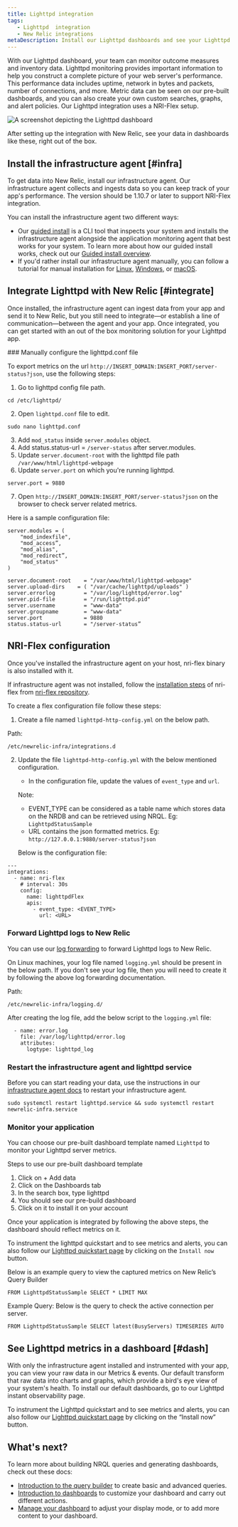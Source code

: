 ```yaml
---
title: Lighttpd integration
tags:
   - Lighttpd  integration
   - New Relic integrations
metaDescription: Install our Lighttpd dashboards and see your Lighttpd  data in New Relic.
---
```



With our Lighttpd dashboard, your team can monitor outcome measures and inventory data.   Lighttpd monitoring provides important information to help you construct a complete picture of your web server's performance. This performance data includes uptime, network in bytes and packets, number of connections, and more. Metric data can be seen on our pre-built dashboards, and you can also create your own custom searches, graphs, and alert policies. Our Lighttpd integration uses a NRI-Flex setup.

<img
  title="Lighttpd dashboard"
  alt="A screenshot depicting the Lighttpd dashboard"
  src={infrastructureLighttptdDashboard}
/>

<figcaption>
After setting up the integration with New Relic, see your data in dashboards like these, right out of the box.
</figcaption>

## Install the infrastructure agent [#infra]

To get data into New Relic, install our infrastructure agent. Our infrastructure agent collects and ingests data so you can keep track of your app's performance. The version should be 1.10.7 or later to support NRI-Flex integration.

You can install the infrastructure agent two different ways:

* Our [guided install](https://one.newrelic.com/nr1-core?state=4f81feab-35f7-e97e-9903-52510f8542bd) is a CLI tool that inspects your system and installs the infrastructure agent alongside the application monitoring agent that best works for your system. To learn more about how our guided install works, check out our [Guided install overview](/docs/infrastructure/host-integrations/installation/new-relic-guided-install-overview).
* If you'd rather install our infrastructure agent manually, you can follow a tutorial for manual installation for [Linux](/docs/infrastructure/install-infrastructure-agent/linux-installation/install-infrastructure-monitoring-agent-linux), [Windows](/docs/infrastructure/install-infrastructure-agent/windows-installation/install-infrastructure-monitoring-agent-windows/), or [macOS](/docs/infrastructure/install-infrastructure-agent/macos-installation/install-infrastructure-monitoring-agent-macos/).

## Integrate Lighttpd with New Relic [#integrate]

Once installed, the infrastructure agent can ingest data from your app and send it to New Relic, but you still need to integrate&mdash;or establish a line of communication&mdash;between the agent and your app. Once integrated, you can get started with an out of the box monitoring solution for your Lighttpd app.

<Steps>
<Step>
### Manually configure the lighttpd.conf file

To export metrics on the url `http://INSERT_DOMAIN:INSERT_PORT/server-status?json`, use the following steps:

1. Go to lighttpd config file path.
```
cd /etc/lighttpd/
```
2. Open `lighttpd.conf` file to edit.
```
sudo nano lighttpd.conf
```

3. Add `mod_status` inside `server.modules` object.
4. Add status.status-url = `/server-status` after server.modules.
5. Update `server.document-root` with the lighttpd file path `/var/www/html/lighttpd-webpage`
6. Update `server.port` on which you're running lighttpd. 
```
server.port = 9880
 ```
7. Open `http://INSERT_DOMAIN:INSERT_PORT/server-status?json` on the browser to check server related metrics.

Here is a sample configuration file:

```
server.modules = (
    "mod_indexfile",
    "mod_access”,
    "mod_alias",
    "mod_redirect”,
    "mod_status"
)

server.document-root	= "/var/www/html/lighttpd-webpage"
server.upload-dirs	  = ( "/var/cache/lighttpd/uploads" )
server.errorlog		    = "/var/log/lighttpd/error.log"
server.pid-file		    = "/run/lighttpd.pid"
server.username		    = "www-data"
server.groupname	    = "www-data"
server.port		        = 9880
status.status-url	    = "/server-status”
```
</Step>


<Step>

## NRI-Flex configuration

Once you've installed the infrastructure agent on your host, nri-flex binary is also installed with it.
  
If infrastructure agent was not installed, follow the [installation steps](https://github.com/newrelic/nri-flex/blob/master/docs/basic-tutorial.md) of nri-flex from [nri-flex repository](https://github.com/newrelic/nri-flex).

To create a flex configuration file follow these steps:

1. Create a file named `lighttpd-http-config.yml` on the below path.

  Path:
  ```
  /etc/newrelic-infra/integrations.d
  ```

2. Update the file `lighttpd-http-config.yml` with the below mentioned configuration.
    * In the configuration file, update the values of `event_type` and `url`.
  
    Note:
    * EVENT_TYPE can be considered as a table name which stores data on the NRDB and can be retrieved using NRQL.
      Eg: `LighttpdStatusSample`
    * URL contains the json formatted metrics.
      Eg: `http://127.0.0.1:9880/server-status?json`
  

    Below is the configuration file:

```
---
integrations:
  - name: nri-flex
    # interval: 30s
    config:
      name: lighttpdFlex
      apis:
        - event_type: <EVENT_TYPE>
          url: <URL>

```

</Step>

<Step>

### Forward Lighttpd logs to New Relic

You can use our [log forwarding](https://docs.newrelic.com/docs/logs/forward-logs/forward-your-logs-using-infrastructure-agent/) to forward Lighttpd logs to New Relic.

On Linux machines, your log file named `logging.yml` should be present in the below path. If you don't see your log file, then you will need to create it by following the above log forwarding documentation.

Path:
```
/etc/newrelic-infra/logging.d/
```

After creating the log file, add the below script to the `logging.yml` file:
```
  - name: error.log
    file: /var/log/lighttpd/error.log
    attributes:
      logtype: lighttpd_log
```
</Step>

<Step>

### Restart the infrastructure agent and lighttpd service

Before you can start reading your data, use the instructions in our [infrastructure agent docs](https://docs.newrelic.com/docs/infrastructure/install-infrastructure-agent/manage-your-agent/start-stop-restart-infrastructure-agent/) to restart your infrastructure agent.

```
sudo systemctl restart lighttpd.service && sudo systemctl restart newrelic-infra.service
```
</Step>

<Step>

###  Monitor your application

You can choose our pre-built dashboard template named `Lighttpd` to monitor your Lighttpd server metrics.

Steps to use our pre-built dashboard template
1.  Click on + Add data
2.  Click on the Dashboards tab
3.  In the search box, type lighttpd
4.  You should see our pre-build dashboard
5.  Click on it to install it on your account

Once your application is integrated by following the above steps, the dashboard should reflect metrics on it.  

To instrument the lighttpd quickstart and to see metrics and alerts, you can also follow our [Lighttpd quickstart page](https://newrelic.com/instant-observability/lighttpd) by clicking on the `Install now` button.

Below is an example query to view the captured metrics on New Relic’s Query Builder
```
FROM LighttpdStatusSample SELECT * LIMIT MAX
```

Example Query:
Below is the query to check the active connection per server.
```
FROM LighttpdStatusSample SELECT latest(BusyServers) TIMESERIES AUTO
```
</Step>

</Steps>

## See Lighttpd metrics in a dashboard [#dash]

With only the infrastructure agent installed and instrumented with your app, you can view your raw data in our Metrics & events. Our default <InlinePopover type="dashboards" /> transform that raw data into charts and graphs, which provide a bird's eye view of your system's health. To install our default dashboards, go to our Lighttpd instant observability page.

To instrument the Lighttpd quickstart and to see metrics and alerts, you can also follow our [Lighttpd quickstart page](https://newrelic.com/instant-observability/lighttpd) by clicking on the “Install now” button.

## What's next?

To learn more about building NRQL queries and generating dashboards, check out these docs:

* [Introduction to the query builder](/docs/query-your-data/explore-query-data/query-builder/introduction-query-builder) to create basic and advanced queries.
* [Introduction to dashboards](/docs/query-your-data/explore-query-data/dashboards/introduction-dashboards) to customize your dashboard and carry out different actions.
* [Manage your dashboard](/docs/query-your-data/explore-query-data/dashboards/manage-your-dashboard) to adjust your <InlinePopover type="dashboards" /> display mode, or to add more content to your dashboard.

